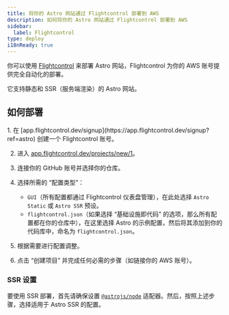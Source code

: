 ```yaml
---
title: 将你的 Astro 网站通过 Flightcontrol 部署到 AWS
description: 如何将你的 Astro 网站通过 Flightcontrol 部署到 AWS
sidebar:
  label: Flightcontrol
type: deploy
i18nReady: true
---
```


你可以使用 [Flightcontrol](https://www.flightcontrol.dev?ref=astro) 来部署 Astro 网站，Flightcontrol 为你的 AWS 账号提供完全自动化的部署。

它支持静态和 SSR（服务端渲染）的 Astro 网站。

## 如何部署

<Steps>
1. 在 [app.flightcontrol.dev/signup](https://app.flightcontrol.dev/signup?ref=astro) 创建一个 Flightcontrol 账号。

2. 进入 [app.flightcontrol.dev/projects/new/1](https://app.flightcontrol.dev/projects/new/1)。

3. 连接你的 GitHub 账号并选择你的仓库。

4. 选择所需的 “配置类型”：
   - `GUI`（所有配置都通过 Flightcontrol 仪表盘管理），在此处选择 `Astro Static` 或 `Astro SSR` 预设。
   - `flightcontrol.json`（如果选择 “基础设施即代码” 的选项，那么所有配置都在你的仓库中），在这里选择 Astro 的示例配置，然后将其添加到你的代码库中，命名为 `flightcontrol.json`。

5. 根据需要进行配置调整。

6. 点击 “创建项目” 并完成任何必需的步骤（如链接你的 AWS 账号）。
</Steps>

### SSR 设置

要使用 SSR 部署，首先请确保设置 [`@astrojs/node`](/zh-cn/guides/integrations-guide/node/) 适配器。然后，按照上述步骤，选择适用于 Astro SSR 的配置。
